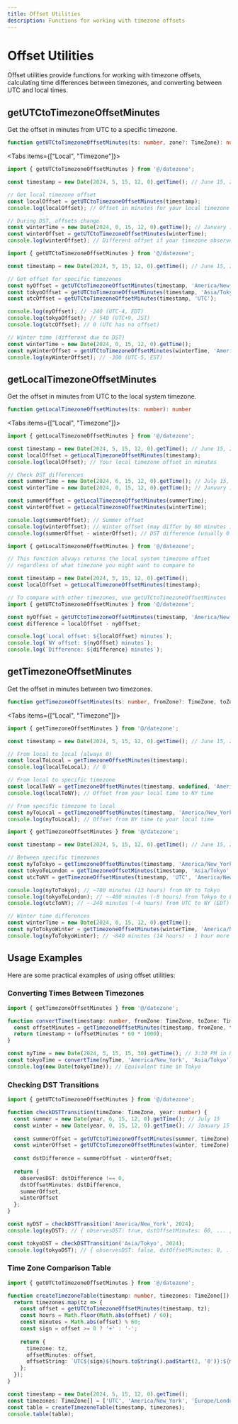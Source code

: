 ```yaml
---
title: Offset Utilities
description: Functions for working with timezone offsets
---
```



# Offset Utilities

Offset utilities provide functions for working with timezone offsets, calculating time differences between timezones, and converting between UTC and local times.

## getUTCtoTimezoneOffsetMinutes

Get the offset in minutes from UTC to a specific timezone.

```typescript
function getUTCtoTimezoneOffsetMinutes(ts: number, zone?: TimeZone): number
```

<Tabs items={["Local", "Timezone"]}>
<Tab value="Local">

```typescript
import { getUTCtoTimezoneOffsetMinutes } from '@/datezone';

const timestamp = new Date(2024, 5, 15, 12, 0).getTime(); // June 15, 2024 12:00 PM

// Get local timezone offset
const localOffset = getUTCtoTimezoneOffsetMinutes(timestamp);
console.log(localOffset); // Offset in minutes for your local timezone

// During DST, offsets change
const winterTime = new Date(2024, 0, 15, 12, 0).getTime(); // January 15, 2024
const winterOffset = getUTCtoTimezoneOffsetMinutes(winterTime);
console.log(winterOffset); // Different offset if your timezone observes DST
```

</Tab>
<Tab value="Timezone">

```typescript
import { getUTCtoTimezoneOffsetMinutes } from '@/datezone';

const timestamp = new Date(2024, 5, 15, 12, 0).getTime(); // June 15, 2024

// Get offset for specific timezones
const nyOffset = getUTCtoTimezoneOffsetMinutes(timestamp, 'America/New_York');
const tokyoOffset = getUTCtoTimezoneOffsetMinutes(timestamp, 'Asia/Tokyo');
const utcOffset = getUTCtoTimezoneOffsetMinutes(timestamp, 'UTC');

console.log(nyOffset); // -240 (UTC-4, EDT)
console.log(tokyoOffset); // 540 (UTC+9, JST)
console.log(utcOffset); // 0 (UTC has no offset)

// Winter time (different due to DST)
const winterTime = new Date(2024, 0, 15, 12, 0).getTime();
const nyWinterOffset = getUTCtoTimezoneOffsetMinutes(winterTime, 'America/New_York');
console.log(nyWinterOffset); // -300 (UTC-5, EST)
```

</Tab>
</Tabs>

## getLocalTimezoneOffsetMinutes

Get the offset in minutes from UTC to the local system timezone.

```typescript
function getLocalTimezoneOffsetMinutes(ts: number): number
```

<Tabs items={["Local", "Timezone"]}>
<Tab value="Local">

```typescript
import { getLocalTimezoneOffsetMinutes } from '@/datezone';

const timestamp = new Date(2024, 5, 15, 12, 0).getTime(); // June 15, 2024
const localOffset = getLocalTimezoneOffsetMinutes(timestamp);
console.log(localOffset); // Your local timezone offset in minutes

// Check DST differences
const summerTime = new Date(2024, 6, 15, 12, 0).getTime(); // July 15, 2024
const winterTime = new Date(2024, 0, 15, 12, 0).getTime(); // January 15, 2024

const summerOffset = getLocalTimezoneOffsetMinutes(summerTime);
const winterOffset = getLocalTimezoneOffsetMinutes(winterTime);

console.log(summerOffset); // Summer offset
console.log(winterOffset); // Winter offset (may differ by 60 minutes if DST)
console.log(summerOffset - winterOffset); // DST difference (usually 0 or 60)
```

</Tab>
<Tab value="Timezone">

```typescript
import { getLocalTimezoneOffsetMinutes } from '@/datezone';

// This function always returns the local system timezone offset
// regardless of what timezone you might want to compare to

const timestamp = new Date(2024, 5, 15, 12, 0).getTime();
const localOffset = getLocalTimezoneOffsetMinutes(timestamp);

// To compare with other timezones, use getUTCtoTimezoneOffsetMinutes
import { getUTCtoTimezoneOffsetMinutes } from '@/datezone';

const nyOffset = getUTCtoTimezoneOffsetMinutes(timestamp, 'America/New_York');
const difference = localOffset - nyOffset;

console.log(`Local offset: ${localOffset} minutes`);
console.log(`NY offset: ${nyOffset} minutes`);
console.log(`Difference: ${difference} minutes`);
```

</Tab>
</Tabs>

## getTimezoneOffsetMinutes

Get the offset in minutes between two timezones.

```typescript
function getTimezoneOffsetMinutes(ts: number, fromZone?: TimeZone, toZone?: TimeZone): number
```

<Tabs items={["Local", "Timezone"]}>
<Tab value="Local">

```typescript
import { getTimezoneOffsetMinutes } from '@/datezone';

const timestamp = new Date(2024, 5, 15, 12, 0).getTime(); // June 15, 2024

// From local to local (always 0)
const localToLocal = getTimezoneOffsetMinutes(timestamp);
console.log(localToLocal); // 0

// From local to specific timezone
const localToNY = getTimezoneOffsetMinutes(timestamp, undefined, 'America/New_York');
console.log(localToNY); // Offset from your local time to NY time

// From specific timezone to local
const nyToLocal = getTimezoneOffsetMinutes(timestamp, 'America/New_York', undefined);
console.log(nyToLocal); // Offset from NY time to your local time
```

</Tab>
<Tab value="Timezone">

```typescript
import { getTimezoneOffsetMinutes } from '@/datezone';

const timestamp = new Date(2024, 5, 15, 12, 0).getTime(); // June 15, 2024

// Between specific timezones
const nyToTokyo = getTimezoneOffsetMinutes(timestamp, 'America/New_York', 'Asia/Tokyo');
const tokyoToLondon = getTimezoneOffsetMinutes(timestamp, 'Asia/Tokyo', 'Europe/London');
const utcToNY = getTimezoneOffsetMinutes(timestamp, 'UTC', 'America/New_York');

console.log(nyToTokyo); // ~780 minutes (13 hours) from NY to Tokyo
console.log(tokyoToLondon); // ~-480 minutes (-8 hours) from Tokyo to London
console.log(utcToNY); // ~-240 minutes (-4 hours) from UTC to NY (EDT)

// Winter time differences
const winterTime = new Date(2024, 0, 15, 12, 0).getTime();
const nyToTokyoWinter = getTimezoneOffsetMinutes(winterTime, 'America/New_York', 'Asia/Tokyo');
console.log(nyToTokyoWinter); // ~840 minutes (14 hours) - 1 hour more due to EST vs EDT
```

</Tab>
</Tabs>

## Usage Examples

Here are some practical examples of using offset utilities:

### Converting Times Between Timezones

```typescript
import { getTimezoneOffsetMinutes } from '@/datezone';

function convertTime(timestamp: number, fromZone: TimeZone, toZone: TimeZone): number {
  const offsetMinutes = getTimezoneOffsetMinutes(timestamp, fromZone, toZone);
  return timestamp + (offsetMinutes * 60 * 1000);
}

const nyTime = new Date(2024, 5, 15, 15, 30).getTime(); // 3:30 PM in NY
const tokyoTime = convertTime(nyTime, 'America/New_York', 'Asia/Tokyo');
console.log(new Date(tokyoTime)); // Equivalent time in Tokyo
```

### Checking DST Transitions

```typescript
import { getUTCtoTimezoneOffsetMinutes } from '@/datezone';

function checkDSTTransition(timeZone: TimeZone, year: number) {
  const summer = new Date(year, 6, 15, 12, 0).getTime(); // July 15
  const winter = new Date(year, 0, 15, 12, 0).getTime(); // January 15
  
  const summerOffset = getUTCtoTimezoneOffsetMinutes(summer, timeZone);
  const winterOffset = getUTCtoTimezoneOffsetMinutes(winter, timeZone);
  
  const dstDifference = summerOffset - winterOffset;
  
  return {
    observesDST: dstDifference !== 0,
    dstOffsetMinutes: dstDifference,
    summerOffset,
    winterOffset
  };
}

const nyDST = checkDSTTransition('America/New_York', 2024);
console.log(nyDST); // { observesDST: true, dstOffsetMinutes: 60, ... }

const tokyoDST = checkDSTTransition('Asia/Tokyo', 2024);
console.log(tokyoDST); // { observesDST: false, dstOffsetMinutes: 0, ... }
```

### Time Zone Comparison Table

```typescript
import { getUTCtoTimezoneOffsetMinutes } from '@/datezone';

function createTimezoneTable(timestamp: number, timezones: TimeZone[]) {
  return timezones.map(tz => {
    const offset = getUTCtoTimezoneOffsetMinutes(timestamp, tz);
    const hours = Math.floor(Math.abs(offset) / 60);
    const minutes = Math.abs(offset) % 60;
    const sign = offset >= 0 ? '+' : '-';
    
    return {
      timezone: tz,
      offsetMinutes: offset,
      offsetString: `UTC${sign}${hours.toString().padStart(2, '0')}:${minutes.toString().padStart(2, '0')}`
    };
  });
}

const timestamp = new Date(2024, 5, 15, 12, 0).getTime();
const timezones: TimeZone[] = ['UTC', 'America/New_York', 'Europe/London', 'Asia/Tokyo'];
const table = createTimezoneTable(timestamp, timezones);
console.table(table);
``` 